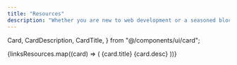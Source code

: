 ```yaml
---
title: "Resources"
description: "Whether you are new to web development or a seasoned blockchain full-stack developer, Mesh is the SDK for you."
---
```

  Card,
  CardDescription,
  CardTitle,
} from "@/components/ui/card";

<div className="grid md:grid-cols-2 gap-6 items-stretch">
  {linksResources.map((card) => (
    <Link key={card.title} href={card.link} className="no-underline">
      <Card className="h-full text-center hover:border-primary/50 transition-colors px-4 py-8">
        <CardTitle className="font-heading">{card.title}</CardTitle>
        <CardDescription>{card.desc}</CardDescription>
      </Card>
    </Link>
  ))}
</div>